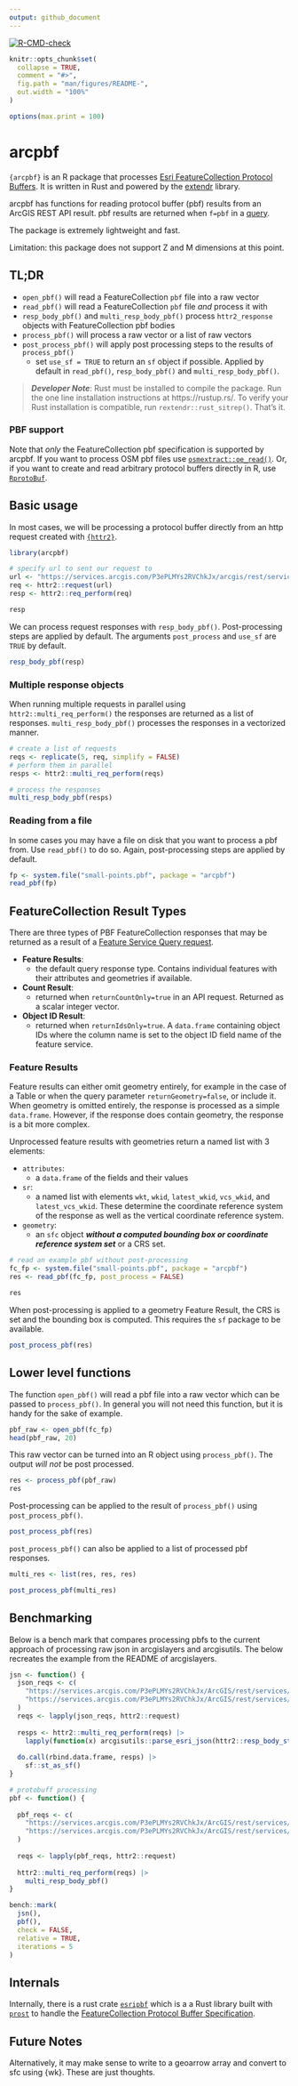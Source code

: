 ```yaml
---
output: github_document
---
```


<!-- badges: start -->
[![R-CMD-check](https://github.com/R-ArcGIS/arcpbf/actions/workflows/R-CMD-check.yaml/badge.svg)](https://github.com/R-ArcGIS/arcpbf/actions/workflows/R-CMD-check.yaml)
<!-- badges: end -->

```r
knitr::opts_chunk$set(
  collapse = TRUE,
  comment = "#>",
  fig.path = "man/figures/README-",
  out.width = "100%"
)

options(max.print = 100)
```

# arcpbf

`{arcpbf}` is an R package that processes [Esri FeatureCollection Protocol Buffers](https://github.com/Esri/arcgis-pbf/tree/main/proto/FeatureCollection).
It is written in Rust and powered by the [extendr](https://github.com/extendr/extendr) library.

arcpbf has functions for reading protocol buffer (pbf) results from an ArcGIS 
REST API result. pbf results are returned when `f=pbf` in a [query](https://developers.arcgis.com/rest/services-reference/enterprise/query-feature-service-layer-.htm). 

The package is extremely lightweight and fast.

Limitation: this package does not support Z and M dimensions at this point. 


## TL;DR 

- `open_pbf()` will read a FeatureCollection `pbf` file into a raw vector
- `read_pbf()` will read a FeatureCollection `pbf` file _and_ process it with 
- `resp_body_pbf()` and `multi_resp_body_pbf()` process `httr2_response` objects
  with FeatureCollection pbf bodies
- `process_pbf()` will process a raw vector or a list of raw vectors
- `post_process_pbf()` will apply post processing steps to the results of 
  `process_pbf()`
  - set `use_sf = TRUE` to return an `sf` object if possible. Applied by 
    default in `read_pbf()`, `resp_body_pbf()` and `multi_resp_body_pbf()`.

> ***Developer Note***: Rust must be installed to compile the package. Run the one line 
installation instructions at https://rustup.rs/. To verify your Rust installation
is compatible, run `rextendr::rust_sitrep()`. That's it. 

### PBF support

Note that _only_ the FeatureCollection pbf specification is supported by arcpbf.
If you want to process OSM pbf files use [`osmextract::oe_read()`](https://docs.ropensci.org/osmextract/reference/oe_read.html). 
Or, if you want to create and read arbitrary protocol buffers directly in R,
use [`RprotoBuf`](https://cran.r-project.org/web/packages/RProtoBuf).

## Basic usage 


In most cases, we will be processing a protocol buffer directly from an http 
request created with [`{httr2}`](https://httr2.r-lib.org/).

```r
library(arcpbf)

# specify url to sent our request to
url <- "https://services.arcgis.com/P3ePLMYs2RVChkJx/arcgis/rest/services/ACS_Population_by_Race_and_Hispanic_Origin_Boundaries/FeatureServer/2/query?where=1=1&outFields=objectid&resultRecordCount=10&f=pbf&token="
req <- httr2::request(url)
resp <- httr2::req_perform(req)

resp
```
We can process request responses with `resp_body_pbf()`. Post-processing steps
are applied by default. The arguments `post_process` and `use_sf` are `TRUE` by 
default. 

```r
resp_body_pbf(resp)
```

### Multiple response objects

When running multiple requests in parallel using
`httr2::multi_req_perform()` the responses are returned as a list of
responses. `multi_resp_body_pbf()` processes the responses in a vectorized
manner.

```r
# create a list of requests
reqs <- replicate(5, req, simplify = FALSE)
# perform them in parallel
resps <- httr2::multi_req_perform(reqs)

# process the responses 
multi_resp_body_pbf(resps)
```
### Reading from a file 

In some cases you may have a file on disk that you want to process a pbf from. 
Use `read_pbf()` to do so. Again, post-processing steps are applied by default. 

```r
fp <- system.file("small-points.pbf", package = "arcpbf")
read_pbf(fp)
```


## FeatureCollection Result Types

There are three types of PBF FeatureCollection responses that may be
returned as a result of a [Feature Service Query request](https://developers.arcgis.com/rest/services-reference/enterprise/query-feature-service-layer-.htm).

- **Feature Results**:
  - the default query response type. Contains individual features with their 
    attributes and geometries if available.
- **Count Result**:
  - returned when `returnCountOnly=true` in an API request. Returned as a scalar
    integer vector.
- **Object ID Result**:
  - returned when `returnIdsOnly=true`. A `data.frame` containing object IDs 
    where the column name is set to the object ID field name of the feature 
    service. 
    
### Feature Results

Feature results can either omit geometry entirely, for example in the case of a
Table or when the query parameter `returnGeometry=false`, or include it. When
geometry is omitted entirely, the response is processed as a simple
`data.frame`. However, if the response does contain geometry, the response is a 
bit more complex.

Unprocessed feature results with geometries return a named list with 3 elements:

- `attributes`: 
  - a `data.frame` of the fields and their values
- `sr`: 
  - a named list with elements `wkt`, `wkid`, `latest_wkid`, `vcs_wkid`,
  and `latest_vcs_wkid`. These determine the coordinate reference system of the 
  response as well as the vertical coordinate reference system. 
- `geometry`: 
  - an `sfc` object _**without a computed bounding box or coordinate reference 
    system set**_ or a CRS set.

```r
# read an example pbf without post-processing
fc_fp <- system.file("small-points.pbf", package = "arcpbf")
res <- read_pbf(fc_fp, post_process = FALSE)

res
```

When post-processing is applied to a geometry Feature Result, the CRS is set
and the bounding box is computed. This requires the `sf` package to be available. 

```r
post_process_pbf(res)
```


## Lower level functions

The function `open_pbf()` will read a pbf file into a raw vector which can be 
passed to `process_pbf()`. In general you will not need this function, but it 
is handy for the sake of example. 

```r
pbf_raw <- open_pbf(fc_fp)
head(pbf_raw, 20)
```

This raw vector can be turned into an R object using `process_pbf()`. The output
_will not_ be post processed.

```r
res <- process_pbf(pbf_raw)
res
```

Post-processing can be applied to the result of `process_pbf()` using
`post_process_pbf()`.

```r
post_process_pbf(res)
```

`post_process_pbf()` can also be applied to a list of processed pbf responses.

```r
multi_res <- list(res, res, res)

post_process_pbf(multi_res)
```


## Benchmarking

Below is a bench mark that compares processing pbfs to the current approach of processing 
raw json in arcgislayers and arcgisutils. The below recreates the example from the README of arcgislayers. 

```r
jsn <- function() {
  json_reqs <- c(
    "https://services.arcgis.com/P3ePLMYs2RVChkJx/ArcGIS/rest/services/USA_Counties_Generalized_Boundaries/FeatureServer/0/query?outFields=%2A&where=1%3D1&outSR=%7B%22wkid%22%3A4326%7D&returnGeometry=TRUE&token=&f=json&resultOffset=0",
    "https://services.arcgis.com/P3ePLMYs2RVChkJx/ArcGIS/rest/services/USA_Counties_Generalized_Boundaries/FeatureServer/0/query?outFields=%2A&where=1%3D1&outSR=%7B%22wkid%22%3A4326%7D&returnGeometry=TRUE&token=&f=json&resultOffset=2001"
  )
  reqs <- lapply(json_reqs, httr2::request) 
  
  resps <- httr2::multi_req_perform(reqs) |> 
    lapply(function(x) arcgisutils::parse_esri_json(httr2::resp_body_string(x))) 
  
  do.call(rbind.data.frame, resps) |> 
    sf::st_as_sf()
}

# protobuff processing 
pbf <- function() {
  
  pbf_reqs <- c(
    "https://services.arcgis.com/P3ePLMYs2RVChkJx/ArcGIS/rest/services/USA_Counties_Generalized_Boundaries/FeatureServer/0/query?outFields=%2A&where=1%3D1&outSR=%7B%22wkid%22%3A4326%7D&returnGeometry=TRUE&token=&f=pbf&resultOffset=0",
    "https://services.arcgis.com/P3ePLMYs2RVChkJx/ArcGIS/rest/services/USA_Counties_Generalized_Boundaries/FeatureServer/0/query?outFields=%2A&where=1%3D1&outSR=%7B%22wkid%22%3A4326%7D&returnGeometry=TRUE&token=&f=pbf&resultOffset=2001"
  )
  
  reqs <- lapply(pbf_reqs, httr2::request)
  
  httr2::multi_req_perform(reqs) |> 
    multi_resp_body_pbf()
}

bench::mark(
  jsn(),
  pbf(),
  check = FALSE,
  relative = TRUE,
  iterations = 5
)
```


## Internals 

Internally, there is a rust crate [`esripbf`](./src/rust/esripbf) which is a
a Rust library built with [`prost`](https://github.com/tokio-rs/prost) to handle the [FeatureCollection Protocol Buffer Specification](https://github.com/Esri/arcgis-pbf/tree/main/proto/FeatureCollection).


## Future Notes

Alternatively, it may make sense to write to a geoarrow array and convert to sfc 
using {wk}. These are just thoughts. 
